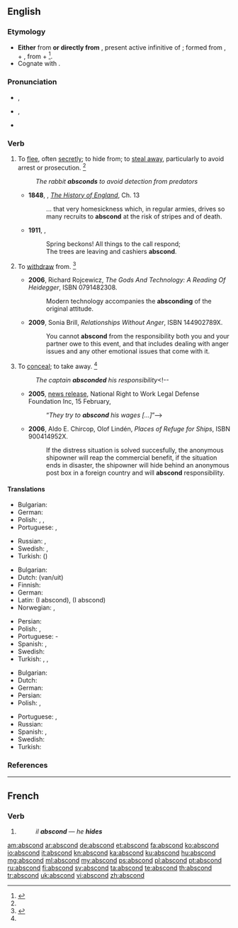 ==English==

===Etymology===
* '''Either''' from {{etyl|frm|en}} {{term|abscondre|lang=frm}} '''or directly from''' {{etyl|la|en}} {{term|abscondere|lang=la}}, present active infinitive of {{term|abscondo|abscondō|hide|lang=la}}; formed from {{term|abs|lang=la}}, {{term|ab||away|lang=la}} + {{term|condo|condō|put together, store|lang=la}}, from {{term|con||together|lang=la}} + {{term|do|dō|put|lang=la}}<ref>{{reference-book | last = Dobbie | first = Elliott K. | coauthors = Dunmore, C. William, et al. | editor = Barnhart, Robert K.| title = Chambers Dictionary of Etymology | origyear = 1998 | year = 2004 | publisher = Chambers Harrap Publishers Ltd | location = Edinburgh, Scotland | isbn =0550142304 | pages = 4}}</ref>.
* Cognate with {{term|sconce||a type of light fixture}}.

===Pronunciation===
* {{a|RP}} {{IPA|/əbˈskɒnd/}}, {{X-SAMPA|/@b"skQnd/}}
* {{a|US}} {{IPA|/æbˈskɑnd/|/æbˈzkɑnd/}}, {{X-SAMPA|/@b"skAnd/|/@b"zkAnd/}}
* {{rhymes|ɒnd}}

===Verb===
{{en-verb}}

# {{context|intransitive|reflexive|lang=en}} To [[flee]], often [[secretly]]; to hide from; to [[steal away]], particularly to avoid arrest or prosecution. {{defdate|First attested in the mid 16<sup>th</sup> century.}}<ref name=SOED/>
#: ''The rabbit '''''absconds''''' to avoid detection from predators''
#* '''1848''', {{w|Thomas Babington Macaulay}}, ''[[w:The History of England from the Accession of James the Second|The History of England]]'', Ch. 13
#*: ... that very homesickness which, in regular armies, drives so many recruits to '''abscond''' at the risk of stripes and of death.
#* '''1911''', {{w|Ambrose Bierce}}, ''{{w|The Devil's Dictionary}}''
#*: Spring beckons! All things to the call respond;<br>The trees are leaving and cashiers '''abscond'''.
# {{rfd-redundant}} {{context|intransitive|lang=en}} To [[withdraw]] from. {{defdate|First attested in the mid 16<sup>th</sup> century.}}<ref name=SOED>{{reference-book | editor =Brown, Lesley | title = The Shorter Oxford English Dictionary| origyear = 1933| edition = 5th | | year =2003| publisher =Oxford University Press  | location =Oxford, UK | isbn =978-0-19-860575-7 | pages =8}}</ref>
#* '''2006''', Richard Rojcewicz, ''The Gods And Technology: A Reading Of Heidegger'', ISBN 0791482308.
#*: Modern technology accompanies the '''absconding''' of the original attitude.
#* '''2009''', Sonia Brill, ''Relationships Without Anger'', ISBN 144902789X.
#*: You cannot '''abscond''' from the responsibility both you and your partner owe to this event, and that includes dealing with anger issues and any other emotional issues that come with it.
# {{context|transitive|obsolete|lang=en}} To [[conceal]]; to take away. {{defdate|First attested in the late 16<sup>th</sup> century.}}<ref name=SOED/>
#: ''The captain '''absconded''' his responsibility''<!--
#* '''2005''', [http://nrtw.org/b/nr_379.php news release], National Right to Work Legal Defense Foundation Inc, 15 February, 
#*: “''They try to '''abscond''' his wages [...]''”-->
#* '''2006''', Aldo E. Chircop, Olof Lindén, ''Places of Refuge for Ships'', ISBN 900414952X.
#*: If the distress situation is solved succesfully, the anonymous shipowner will reap the commercial benefit, if the situation ends in disaster, the shipowner will hide behind an anonymous post box in a foreign country and will '''abscond''' responsibility.

====Translations====
{{trans-top|to withdraw from}}
* Bulgarian: {{t-|bg|избягвам, отдръпвам се от}}
* German: {{l/de|sich}} {{t+|de|zurückziehen}}
* Polish: {{t+|pl|uniknąć}}, {{t-|pl|uciec od}}, {{t-|pl|ukryć się przed}}
* Portuguese: {{t+|pt|fugir}}, {{t+|pt|evadir}}
{{trans-mid}}
* Russian: {{t+|ru|уклоняться}}, {{t+|ru|избегать}}
* Swedish: {{t+|sv|avvika}}, {{t+|sv|lämna}}
* Turkish: ({{l/tr|geri}}) {{t+|tr|çekilmek}}
{{trans-bottom}}

{{trans-top|to depart secretly}}
* Bulgarian: {{t-|bg|измъквам се, заминавам тайно}}
* Dutch: {{l/nl|heimelijk}} {{t+|nl|vertrekken}} (van/uit)
* Finnish: {{t+|fi|karata}}
* German: {{l/de|sich}} {{t-|de|davonmachen}}
* Latin: {{t-|la|lateo}} (I abscond), {{t-|la|latito}} (I abscond)
* Norwegian: {{t+|no|rømme}}, {{t-|no|stikke av}}
{{trans-mid}}
* Persian: {{t+|fa|گريختن|sc=fa-Arab}}
* Polish: {{t-|pl|zbiec}}, {{t+|pl|uciec}}
* Portuguese: {{t+|pt|esconder}}-{{t+|pt|se}}
* Spanish: {{t-|es|fugar|alt=fugarse}}, {{t-|es|evadir|alt=evadirse}}
* Swedish: {{t+|sv|rymma}}
* Turkish: {{t+|tr|kaçmak}}, {{t+|tr|sıvışmak}} {{qualifier|colloquial}}, {{t+|tr|tüymek}} {{qualifier|colloquial}}
{{trans-bottom}}

{{trans-top|to hide (something)}}
* Bulgarian: {{t-|bg|укривам се}}
* Dutch: {{t+|nl|wegrennen}}
* German: {{l/de|sich}} {{t+|de|verstecken}}
* Persian: {{t-|fa|پنهان شدن|sc=fa-Arab}}
* Polish: {{t-|pl|zbiec}}, {{t+|pl|uciec}}
{{trans-mid}}
* Portuguese: {{t+|pt|esconder}}, {{t+|pt|ocultar}}
* Russian: {{t+|ru|скрывать|alt=скрыва́ть|tr=skryvát'}}
* Spanish: {{t+|es|huir}}, {{t-|es|fugarse}}
* Swedish: {{t+|sv|gömma sig}}
* Turkish: {{t+|tr|saklanmak}}
{{trans-bottom}}

===References===
<references/>

----

==French==

===Verb===
{{fr-verb-form}}

# {{conjugation of|abscondre||3|s|pres|ind|lang=fr}}
#: ''il '''abscond''''' &mdash; ''he '''hides'''''

[[am:abscond]]
[[ar:abscond]]
[[de:abscond]]
[[et:abscond]]
[[fa:abscond]]
[[ko:abscond]]
[[io:abscond]]
[[it:abscond]]
[[kn:abscond]]
[[ka:abscond]]
[[ku:abscond]]
[[hu:abscond]]
[[mg:abscond]]
[[ml:abscond]]
[[my:abscond]]
[[ps:abscond]]
[[pl:abscond]]
[[pt:abscond]]
[[ru:abscond]]
[[fi:abscond]]
[[sv:abscond]]
[[ta:abscond]]
[[te:abscond]]
[[th:abscond]]
[[tr:abscond]]
[[uk:abscond]]
[[vi:abscond]]
[[zh:abscond]]